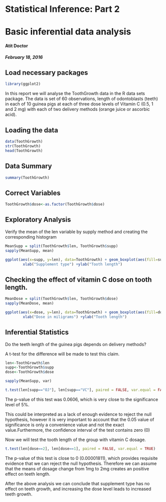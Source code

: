 
# Statistical Inference: Part 2
Basic inferential data analysis
==========================================
#### Atit Doctor
##### February 18, 2016


## Load necessary packages
```r
library(ggplot2)
```

In this report we will analyse the ToothGrowth data in the R data sets package. The data is set of 60 observations, length of odontoblasts (teeth) in each of 10 guinea pigs at each of three dose levels of Vitamin C (0.5, 1 and 2 mg) with each of two delivery methods (orange juice or ascorbic acid).

## Loading the data
```r
data(ToothGrowth)
str(ToothGrowth)
head(ToothGrowth)
```

## Data Summary
```r
summary(ToothGrowth)
```

## Correct Variables
```r
ToothGrowth$dose<-as.factor(ToothGrowth$dose)
```


## Exploratory Analysis
Verify the mean of the len variable by supply method and creating the corresponding histogram
```r
MeanSupp = split(ToothGrowth$len, ToothGrowth$supp)
sapply(MeanSupp, mean)

ggplot(aes(x=supp, y=len), data=ToothGrowth) + geom_boxplot(aes(fill=supp))+ 
        xlab("Supplement type") +ylab("Tooth length") 
```


## Checking the effect of vitamin C dose on tooth length.
```r
MeanDose = split(ToothGrowth$len, ToothGrowth$dose)
sapply(MeanDose, mean)

ggplot(aes(x=dose, y=len), data=ToothGrowth) + geom_boxplot(aes(fill=dose)) + 
        xlab("Dose in miligrams") +ylab("Tooth length") 
```


## Inferential Statistics
Do the teeth length of the guinea pigs depends on delivery methods? 

A t-test for the difference will be made to test this claim.
```r
len<-ToothGrowth$len
supp<-ToothGrowth$supp
dose<-ToothGrowth$dose

sapply(MeanSupp, var)

t.test(len[supp=="OJ"], len[supp=="VC"], paired = FALSE, var.equal = FALSE)
```

The p-value of this test was 0.0606, which is very close to the significance level of 5%. 

This could be interpreted as a lack of enough evidence to reject the null hypothesis, however it is very important to account that the 0.05 value of significance is only a convenience value and not the exact value.Furthermore, the confidence interval of the test contains zero (0)


Now we will test the tooth length of the group with vitamin C dosage.

```r
t.test(len[dose==2], len[dose==1], paired = FALSE, var.equal = TRUE)
```

The p-value of this test is close to 0 (0.00001811), which provides requisite evidence that we can reject the null hypothesis. Therefore we can assume that the means of dosage change from 1mg to 2mg creates an positive effect on teeth length. 

After the above analysis we can conclude that supplement type has no effect on teeth growth, and increasing the dose level leads to increased teeth growth.